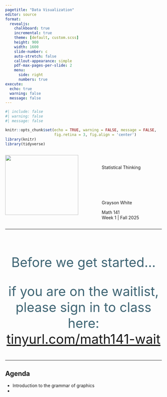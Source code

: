 ```yaml
---
pagetitle: "Data Visualization"
editor: source
format: 
  revealjs:
    chalkboard: true
    incremental: true
    theme: [default, custom.scss]
    height: 900
    width: 1600
    slide-number: c
    auto-stretch: false
    callout-appearance: simple
    pdf-max-pages-per-slide: 2
    menu: 
      side: right
      numbers: true
execute:
  echo: true
  warning: false
  message: false
---
```


```r
#| include: false
#| warning: false
#| message: false

knitr::opts_chunk$set(echo = TRUE, warning = FALSE, message = FALSE, 
                      fig.retina = 3, fig.align = 'center')
library(knitr)
library(tidyverse)
```

::::: columns
::: {.column .center width="60%"}
![](img/DAW.jpeg){width="90%"}
:::

::: {.column .center width="40%"}
<br>

[Statistical Thinking]{.custom-title}

<br> <br> <br> <br>

[Grayson White]{.custom-subtitle}

[Math 141 <br> Week 1 \| Fall 2025]{.custom-subtitle}
:::
:::::

------------------------------------------------------------------------

::: {style="margin-top: 80px; font-size: 3em; color: #3F6574; text-align: center;"}

Before we get started...

if you are on the waitlist, please sign in to class here: [tinyurl.com/math141-wait](https://tinyurl.com/math141-wait)
:::


------------------------------------------------------------------------

## Agenda

-   Introduction to the grammar of graphics
-   




